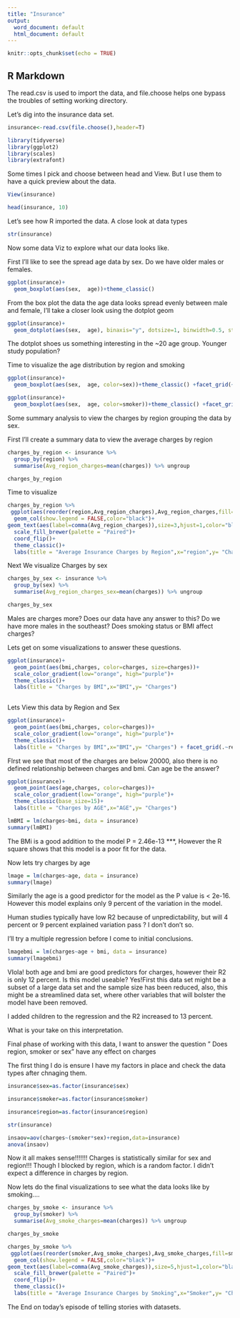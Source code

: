 ---
title: "Insurance"
output:
  word_document: default
  html_document: default
---

```{r setup, include=FALSE}
knitr::opts_chunk$set(echo = TRUE)
```

## R Markdown

The read.csv is used to import the data, and file.choose helps one bypass the troubles of setting working directory.

Let's dig into the insurance data set.

```{r}
insurance<-read.csv(file.choose(),header=T)
```



```{r}
library(tidyverse)
library(ggplot2)
library(scales)
library(extrafont)
```

Some times I pick and choose between head and View. But I use them to have a quick preview about the data.

```{r}
View(insurance)

head(insurance, 10)
```


Let's see how R imported the data. A close look at data types

```{r}
str(insurance)
```
Now some data Viz to explore what our data looks like.

First I'll like to see the spread age data by sex. Do we have older males or females.  
```{r}
ggplot(insurance)+
  geom_boxplot(aes(sex,  age))+theme_classic()


```

From the box plot the data the age data looks spread evenly between male and female, I'll take a closer look using the dotplot geom

```{r}
ggplot(insurance)+
  geom_dotplot(aes(sex,  age), binaxis="y", dotsize=1, binwidth=0.5, stackdir="center")+theme_classic()
```
The dotplot shoes us something interesting in the ~20 age group. Younger study population?

Time to visualize the age distribution by region and smoking

```{r}
ggplot(insurance)+
  geom_boxplot(aes(sex,  age, color=sex))+theme_classic() +facet_grid(~region)


```

```{r}
ggplot(insurance)+
  geom_boxplot(aes(sex,  age, color=smoker))+theme_classic() +facet_grid(~smoker)
```

Some summary analysis to view the charges by region grouping the data by sex.

First I'll create a summary data to view the average charges by region

```{r}
charges_by_region <- insurance %>% 
  group_by(region) %>%
  summarise(Avg_region_charges=mean(charges)) %>% ungroup

charges_by_region
```

Time to visualize 

```{r}
charges_by_region %>% 
 ggplot(aes(reorder(region,Avg_region_charges),Avg_region_charges,fill=region))+
  geom_col(show.legend = FALSE,color="black")+
geom_text(aes(label=comma(Avg_region_charges)),size=3,hjust=1,color="black")+
  scale_fill_brewer(palette = "Paired")+
  coord_flip()+
  theme_classic()+
  labs(title = "Average Insurance Charges by Region",x="region",y= "Charges") 
```



Next We visualize Charges by sex

```{r}
charges_by_sex <- insurance %>% 
  group_by(sex) %>%
  summarise(Avg_region_charges_sex=mean(charges)) %>% ungroup

charges_by_sex
```

Males are charges more? Does our data have any answer to this? Do we have more males in the southeast? Does smoking status or BMI affect charges? 

Lets get on some visualizations to answer these questions.

```{r}
ggplot(insurance)+
  geom_point(aes(bmi,charges, color=charges, size=charges))+
  scale_color_gradient(low="orange", high="purple")+
  theme_classic()+
  labs(title = "Charges by BMI",x="BMI",y= "Charges") 
 
```
Lets View this data by Region and Sex

```{r}
ggplot(insurance)+
  geom_point(aes(bmi,charges, color=charges))+
  scale_color_gradient(low="orange", high="purple")+
  theme_classic()+
  labs(title = "Charges by BMI",x="BMI",y= "Charges") + facet_grid(.~region+sex)

```

FIrst we see that most of the charges are below 20000, also there is no defined relationship between charges and bmi. 
Can age be the answer?

```{r}
ggplot(insurance)+
  geom_point(aes(age,charges, color=charges))+
  scale_color_gradient(low="orange", high="purple")+
  theme_classic(base_size=15)+
  labs(title = "Charges by AGE",x="AGE",y= "Charges") 
```




```{r}
lmBMI = lm(charges~bmi, data = insurance)
summary(lmBMI)
```
The BMi is a good addition to the model P = 2.46e-13 ***, However the R square shows that this model is a poor fit for the data. 

Now lets try charges by age


```{r}
lmage = lm(charges~age, data = insurance)
summary(lmage)
```


Similarly the age is a good predictor for the model as the P value is < 2e-16. However this model explains only 9 percent of the variation in the model. 

Human studies typically have low R2 because of unpredictability, but will 4 percent or 9 percent explained variation pass ? I don't don't so.

I'll try a multiple regression before I come to initial conclusions. 

```{r}
lmagebmi = lm(charges~age + bmi, data = insurance)
summary(lmagebmi)
```

VIola! both age and bmi are good predictors for charges, however their R2 is only 12 percent. Is this model useable? Yes!First this data set might be a subset of a large data set and the sample size has been reduced, also, this might be a streamlined data set, where other variables that will bolster the model have been removed.

I added children to the regression and the R2 increased to 13 percent.

What is your take on this interpretation. 



Final phase of working with this data, I want to answer the question " Does region, smoker or sex" have any effect on charges


The first thing I do is ensure I have my factors in place and check the data types after chnaging them.

```{r}
insurance$sex=as.factor(insurance$sex)

insurance$smoker=as.factor(insurance$smoker)

insurance$region=as.factor(insurance$region)

str(insurance)
```
```{r}
insaov=aov(charges~(smoker*sex)+region,data=insurance)
anova(insaov)
```
Now it all makes sense!!!!!!! Charges is statistically similar for sex and region!!! Though I blocked by region, which is a random factor. I didn't expect a difference in charges by region.

Now lets do the final visualizations to see what the data looks like by smoking....

```{r}
charges_by_smoke <- insurance %>% 
  group_by(smoker) %>%
  summarise(Avg_smoke_charges=mean(charges)) %>% ungroup

charges_by_smoke
```

```{r}
charges_by_smoke %>% 
 ggplot(aes(reorder(smoker,Avg_smoke_charges),Avg_smoke_charges,fill=smoker))+
  geom_col(show.legend = FALSE,color="black")+
geom_text(aes(label=comma(Avg_smoke_charges)),size=5,hjust=1,color="black")+
  scale_fill_brewer(palette = "Paired")+
  coord_flip()+
  theme_classic()+
  labs(title = "Average Insurance Charges by Smoking",x="Smoker",y= "Charges") 
```
The End on today's episode of telling stories with datasets. 
